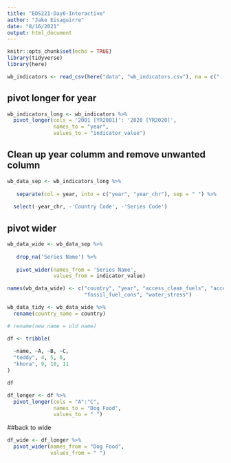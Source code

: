 ```yaml
---
title: "EDS221-Day6-Interactive"
author: "Jake Eisaguirre"
date: "8/16/2021"
output: html_document
---
```


```r
knitr::opts_chunk$set(echo = TRUE)
library(tidyverse)
library(here)
```

```r

wb_indicators <- read_csv(here("data", "wb_indicators.csv"), na = c("..",""))

```

## pivot longer for year

```r

wb_indicators_long <- wb_indicators %>% 
  pivot_longer(cols = '2001 [YR2001]': '2020 [YR2020]',
               names_to = "year",
               values_to = "indicator_value")

```

## Clean up year columm and remove  unwanted column

```r

wb_data_sep <- wb_indicators_long %>% 
 
   separate(col = year, into = c("year", "year_chr"), sep = " ") %>% 
  
  select(-year_chr, -'Country Code', -'Series Code')


```

## pivot wider

```r

wb_data_wide <- wb_data_sep %>% 
 
   drop_na('Series Name') %>% 
 
   pivot_wider(names_from = 'Series Name', 
               values_from = indicator_value)

names(wb_data_wide) <- c("country", "year", "access_clean_fuels", "access_electricity", "co2_emissions", 
                         "fossil_fuel_cons", "water_stress")

wb_data_tidy <- wb_data_wide %>% 
  rename(country_name = country)

# rename(new name = old name)

```


```r
df <- tribble(
  
  ~name, ~A, ~B, ~C,
  "teddy", 4, 5, 6,
  "khora", 9, 10, 11
)

df

df_longer <- df %>% 
  pivot_longer(cols = "A":"C",
               names_to = "Dog Food",
               values_to = " ")
```

##back to wide
```r
df_wide <- df_longer %>% 
  pivot_wider(names_from = "Dog Food",
              values_from = " ")

```

